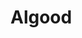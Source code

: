 
# Algood

<ProjectDetails
  region="Westerlands"
  house="House Algood"
  type="Keep"
  status="Not Started"
  warp="/warp algood"
  projectLead=""
  dateStarted="Invalid Date"
  dateCompleted="Invalid Date"
/>
